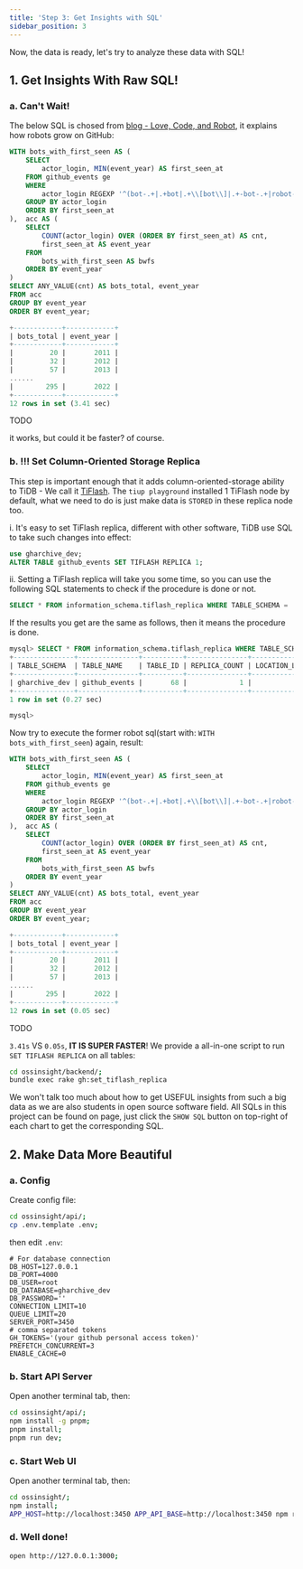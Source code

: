 ```yaml
---
title: 'Step 3: Get Insights with SQL'
sidebar_position: 3
---
```


Now, the data is ready, let's try to analyze these data with SQL!

## 1. Get Insights With Raw SQL!

### a. Can't Wait!

The below SQL is chosed from [blog - Love, Code, and Robot](/blog/say-thanks-to-github-robots/), it explains how robots grow on GitHub:

<Tabs>
  <TabItem value="sql" label="SQL">

```sql
WITH bots_with_first_seen AS (
    SELECT
        actor_login, MIN(event_year) AS first_seen_at
    FROM github_events ge
    WHERE
        actor_login REGEXP '^(bot-.+|.+bot|.+\\[bot\\]|.+-bot-.+|robot-.+|.+-ci-.+|.+-ci|.+-testing|.+clabot.+|.+-gerrit|k8s-.+|.+-machine|.+-automation|github-.+|.+-github|.+-service|.+-builds|codecov-.+|.+teamcity.+|jenkins-.+|.+-jira-.+)$'
    GROUP BY actor_login
    ORDER BY first_seen_at
),  acc AS (
    SELECT
        COUNT(actor_login) OVER (ORDER BY first_seen_at) AS cnt,
        first_seen_at AS event_year
    FROM
        bots_with_first_seen AS bwfs
    ORDER BY event_year
)
SELECT ANY_VALUE(cnt) AS bots_total, event_year
FROM acc
GROUP BY event_year
ORDER BY event_year;

+------------+------------+
| bots_total | event_year |
+------------+------------+
|         20 |       2011 |
|         32 |       2012 |
|         57 |       2013 |
......
|        295 |       2022 |
+------------+------------+
12 rows in set (3.41 sec)
```
  </TabItem>
  <TabItem value="explain" label="Explain">
TODO
  </TabItem>
</Tabs>

it works, but could it be faster? of course.

### b. !!! Set Column-Oriented Storage Replica

This step is important enough that it adds column-oriented-storage ability to TiDB - We call it [TiFlash](https://docs.pingcap.com/tidb/dev/tiflash-overview). The `tiup playground` installed 1 TiFlash node by default, what we need to do is just make data is `STORED` in these replica node too.

i. It's easy to set TiFlash replica, different with other software, TiDB use SQL to take such changes into effect:

```sql
use gharchive_dev;
ALTER TABLE github_events SET TIFLASH REPLICA 1;
```

ii. Setting a TiFlash replica will take you some time, so you can use the following SQL statements to check if the procedure is done or not.

```sql
SELECT * FROM information_schema.tiflash_replica WHERE TABLE_SCHEMA = 'gharchive_dev' and TABLE_NAME = 'github_events';
```

If the results you get are the same as follows, then it means the procedure is done.

```sql
mysql> SELECT * FROM information_schema.tiflash_replica WHERE TABLE_SCHEMA = 'gharchive_dev' and TABLE_NAME = 'github_events';
+---------------+---------------+----------+---------------+-----------------+-----------+----------+
| TABLE_SCHEMA  | TABLE_NAME    | TABLE_ID | REPLICA_COUNT | LOCATION_LABELS | AVAILABLE | PROGRESS |
+---------------+---------------+----------+---------------+-----------------+-----------+----------+
| gharchive_dev | github_events |       68 |             1 |                 |         1 |        1 |
+---------------+---------------+----------+---------------+-----------------+-----------+----------+
1 row in set (0.27 sec)

mysql>
```

Now try to execute the former robot sql(start with: `WITH bots_with_first_seen`) again, result:

<Tabs>
  <TabItem value="sql" label="SQL">

```sql
WITH bots_with_first_seen AS (
    SELECT
        actor_login, MIN(event_year) AS first_seen_at
    FROM github_events ge
    WHERE
        actor_login REGEXP '^(bot-.+|.+bot|.+\\[bot\\]|.+-bot-.+|robot-.+|.+-ci-.+|.+-ci|.+-testing|.+clabot.+|.+-gerrit|k8s-.+|.+-machine|.+-automation|github-.+|.+-github|.+-service|.+-builds|codecov-.+|.+teamcity.+|jenkins-.+|.+-jira-.+)$'
    GROUP BY actor_login
    ORDER BY first_seen_at
),  acc AS (
    SELECT
        COUNT(actor_login) OVER (ORDER BY first_seen_at) AS cnt,
        first_seen_at AS event_year
    FROM
        bots_with_first_seen AS bwfs
    ORDER BY event_year
)
SELECT ANY_VALUE(cnt) AS bots_total, event_year
FROM acc
GROUP BY event_year
ORDER BY event_year;

+------------+------------+
| bots_total | event_year |
+------------+------------+
|         20 |       2011 |
|         32 |       2012 |
|         57 |       2013 |
......
|        295 |       2022 |
+------------+------------+
12 rows in set (0.05 sec)
```
  </TabItem>
  <TabItem value="explain" label="Explain">
TODO
  </TabItem>
</Tabs>

`3.41s` VS `0.05s`, **IT IS SUPER FASTER**! We provide a all-in-one script to run `SET TIFLASH REPLICA` on all tables:
```bash
cd ossinsight/backend/;
bundle exec rake gh:set_tiflash_replica
```

We won't talk too much about how to get USEFUL insights from such a big data as we are also students in open source software field. All SQLs in this project can be found on page, just click the `SHOW SQL` button on top-right of each chart to get the corresponding SQL.


## 2. Make Data More Beautiful

### a. Config

Create config file:
```bash
cd ossinsight/api/;
cp .env.template .env;
```

then edit `.env`:
```
# For database connection
DB_HOST=127.0.0.1
DB_PORT=4000
DB_USER=root
DB_DATABASE=gharchive_dev
DB_PASSWORD=''
CONNECTION_LIMIT=10
QUEUE_LIMIT=20
SERVER_PORT=3450
# comma separated tokens
GH_TOKENS='(your github personal access token)'
PREFETCH_CONCURRENT=3
ENABLE_CACHE=0
```

### b. Start API Server

Open another terminal tab, then:

```bash
cd ossinsight/api/;
npm install -g pnpm;
pnpm install;
pnpm run dev;
```

### c. Start Web UI

Open another terminal tab, then:

```bash
cd ossinsight/;
npm install;
APP_HOST=http://localhost:3450 APP_API_BASE=http://localhost:3450 npm run start;
```


### d. Well done!

```bash
open http://127.0.0.1:3000;
```
